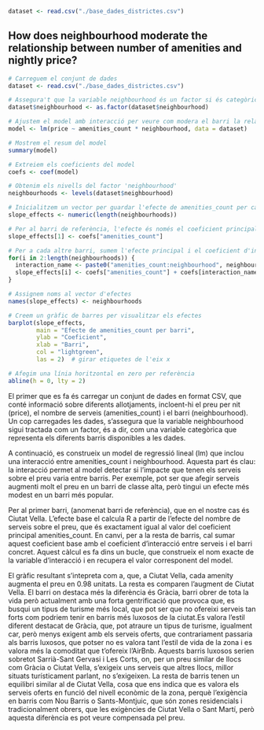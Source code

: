 ```r
dataset <- read.csv("./base_dades_districtes.csv")
```

## How does neighbourhood moderate the relationship between number of amenities and nightly price?
```r
# Carreguem el conjunt de dades
dataset <- read.csv("./base_dades_districtes.csv")

# Assegura't que la variable neighbourhood és un factor si és categòrica
dataset$neighbourhood <- as.factor(dataset$neighbourhood)

# Ajustem el model amb interacció per veure com modera el barri la relació entre ammenities i price
model <- lm(price ~ amenities_count * neighbourhood, data = dataset)

# Mostrem el resum del model
summary(model)

# Extreiem els coeficients del model
coefs <- coef(model)

# Obtenim els nivells del factor 'neighbourhood'
neighbourhoods <- levels(dataset$neighbourhood)

# Inicialitzem un vector per guardar l'efecte de amenities_count per cada barri
slope_effects <- numeric(length(neighbourhoods))

# Per al barri de referència, l'efecte és només el coeficient principal
slope_effects[1] <- coefs["amenities_count"]

# Per a cada altre barri, sumem l'efecte principal i el coeficient d'interacció corresponent
for(i in 2:length(neighbourhoods)) {
  interaction_name <- paste0("amenities_count:neighbourhood", neighbourhoods[i])
  slope_effects[i] <- coefs["amenities_count"] + coefs[interaction_name]
}

# Assignem noms al vector d'efectes
names(slope_effects) <- neighbourhoods

# Creem un gràfic de barres per visualitzar els efectes
barplot(slope_effects, 
        main = "Efecte de amenities_count per barri", 
        ylab = "Coeficient", 
        xlab = "Barri", 
        col = "lightgreen", 
        las = 2)  # girar etiquetes de l'eix x

# Afegim una línia horitzontal en zero per referència
abline(h = 0, lty = 2)
```

El primer que es fa és carregar un conjunt de dades en format CSV, que conté informació sobre diferents allotjaments, incloent-hi el preu per nit (price), el nombre de serveis (amenities_count) i el barri (neighbourhood). Un cop carregades les dades, s’assegura que la variable neighbourhood sigui tractada com un factor, és a dir, com una variable categòrica que representa els diferents barris disponibles a les dades.

A continuació, es construeix un model de regressió lineal (lm) que inclou una interacció entre amenities_count i neighbourhood. Aquesta part és clau: la interacció permet al model detectar si l’impacte que tenen els serveis sobre el preu varia entre barris. Per exemple, pot ser que afegir serveis augmenti molt el preu en un barri de classe alta, però tingui un efecte més modest en un barri més popular.

Per al primer barri, (anomenat barri de referència), que en el nostre cas és Ciutat Vella. L'efecte base el calcula R a partir de l’efecte del nombre de serveis sobre el preu, que és exactament igual al valor del coeficient principal amenities_count. En canvi, per a la resta de barris, cal sumar aquest coeficient base amb el coeficient d’interacció entre serveis i el barri concret. Aquest càlcul es fa dins un bucle, que construeix el nom exacte de la variable d’interacció i en recupera el valor corresponent del model.

El gràfic resultant s'intepreta com a, que, a Ciutat Vella, cada amenity augmenta el preu en 0.98 unitats. La resta es comparen l'augment de Ciutat Vella. El barri on destaca més la diferència és Gràcia, barri obrer de tota la vida però actualment amb una forta gentrificació que provoca que, es busqui un tipus de turisme més local, que pot ser que no ofereixi serveis tan forts com podriem tenir en barris més luxosos de la ciutat.Es valora l'estil diferent destacat de Gràcia, que, pot atraure un tipus de turisme, igualment car, però menys exigent amb els serveis oferts, que contrariament passaria als barris luxosos, que potser no es valora tant l'estil de vida de la zona i es valora més la comoditat que t'ofereix l'AirBnb. Aquests barris luxosos serien sobretot Sarrià-Sant Gervasi i Les Corts, on, per un preu similar de llocs com Gràcia o Ciutat Vella, s'exigeix uns serveis que altres llocs, millor situats turísticament parlant, no s'exigeixen.
La resta de barris tenen un equilibri similar al de Ciutat Vella, cosa que ens indica que es valora els serveis oferts en funció del nivell econòmic de la zona, perquè l'exigència en barris com Nou Barris o Sants-Montjuic, que són zones residencials i tradicionalment obrers, que les exigències de Ciutat Vella o Sant Martí, però aquesta diferència es pot veure compensada pel preu.
